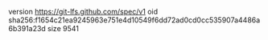 version https://git-lfs.github.com/spec/v1
oid sha256:f1654c21ea9245963e751e4d10549f6dd72ad0cd0cc535907a4486a6b391a23d
size 9541
